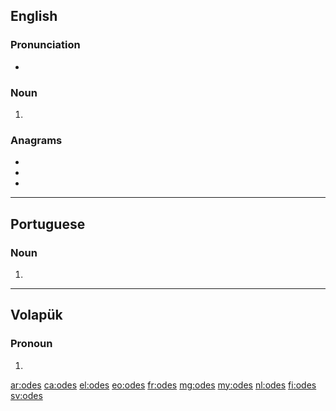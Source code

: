 ==English==

===Pronunciation===
* {{rhymes|əʊdz|lang=en}}

===Noun===
{{head|en|plural}}

# {{plural of|ode|lang=en}}

===Anagrams===
* {{l|en|does}}
* {{l|en|dose}}
* {{l|en|SOED}}

----

==Portuguese==

===Noun===
{{head|pt|plural}} {{g|f}}

# {{plural of|ode|lang=pt}}

----

==Volapük==

===Pronoun===
{{head|vo|pronoun form}}

# {{inflection of|od||dat|p|lang=vo}}

[[ar:odes]]
[[ca:odes]]
[[el:odes]]
[[eo:odes]]
[[fr:odes]]
[[mg:odes]]
[[my:odes]]
[[nl:odes]]
[[fi:odes]]
[[sv:odes]]